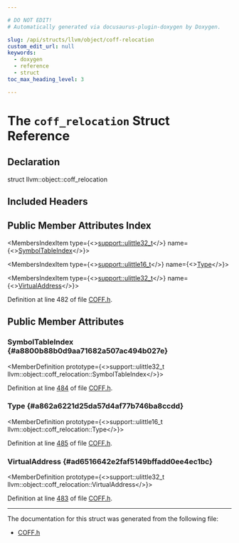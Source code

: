```yaml
---

# DO NOT EDIT!
# Automatically generated via docusaurus-plugin-doxygen by Doxygen.

slug: /api/structs/llvm/object/coff-relocation
custom_edit_url: null
keywords:
  - doxygen
  - reference
  - struct
toc_max_heading_level: 3

---
```





# The `coff_relocation` Struct Reference

<DoxygenPage pluginConfig={pluginConfig}>



## Declaration

<CodeBlock>struct llvm::object::coff_relocation</CodeBlock>

## Included Headers

<IncludesList>
<IncludesListItem
  filePath="llvm/Object/COFF.h"
  permalink="/docs/api/files/include/include/llvm/include/llvm/object/coff-h"
  isLocal="true" />
</IncludesList>

## Public Member Attributes Index

<MembersIndex>

<MembersIndexItem
  type={<><a href="/docs/api/namespaces/llvm/support/#a206b37274fa3e908017da357d12724d1">support::ulittle32&#95;t</a></>}
  name={<><a href="#a8800b88b0d9aa71682a507ac494b027e">SymbolTableIndex</a></>}>
</MembersIndexItem>

<MembersIndexItem
  type={<><a href="/docs/api/namespaces/llvm/support/#a4e29b3df92632c930b82161555c3b8d6">support::ulittle16&#95;t</a></>}
  name={<><a href="#a862a6221d25da57d4af77b746ba8ccdd">Type</a></>}>
</MembersIndexItem>

<MembersIndexItem
  type={<><a href="/docs/api/namespaces/llvm/support/#a206b37274fa3e908017da357d12724d1">support::ulittle32&#95;t</a></>}
  name={<><a href="#ad6516642e2faf5149bffadd0ee4ec1bc">VirtualAddress</a></>}>
</MembersIndexItem>

</MembersIndex>


Definition at line 482 of file <a href="/docs/api/files/include/include/llvm/include/llvm/object/coff-h">COFF.h</a>.

<SectionDefinition>

## Public Member Attributes

### SymbolTableIndex {#a8800b88b0d9aa71682a507ac494b027e}

<MemberDefinition
  prototype={<>support::ulittle32&#95;t llvm::object::coff&#95;relocation::SymbolTableIndex</>}>

Definition at line <a href="/docs/api/files/include/include/llvm/include/llvm/object/coff-h/#l00484">484</a> of file <a href="/docs/api/files/include/include/llvm/include/llvm/object/coff-h">COFF.h</a>.
</MemberDefinition>

### Type {#a862a6221d25da57d4af77b746ba8ccdd}

<MemberDefinition
  prototype={<>support::ulittle16&#95;t llvm::object::coff&#95;relocation::Type</>}>

Definition at line <a href="/docs/api/files/include/include/llvm/include/llvm/object/coff-h/#l00485">485</a> of file <a href="/docs/api/files/include/include/llvm/include/llvm/object/coff-h">COFF.h</a>.
</MemberDefinition>

### VirtualAddress {#ad6516642e2faf5149bffadd0ee4ec1bc}

<MemberDefinition
  prototype={<>support::ulittle32&#95;t llvm::object::coff&#95;relocation::VirtualAddress</>}>

Definition at line <a href="/docs/api/files/include/include/llvm/include/llvm/object/coff-h/#l00483">483</a> of file <a href="/docs/api/files/include/include/llvm/include/llvm/object/coff-h">COFF.h</a>.
</MemberDefinition>

</SectionDefinition>

<hr/>

The documentation for this struct was generated from the following file:

<ul>
<li><a href="/docs/api/files/include/include/llvm/include/llvm/object/coff-h">COFF.h</a></li>
</ul>

</DoxygenPage>
